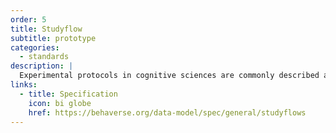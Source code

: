 ```yaml
---
order: 5
title: Studyflow
subtitle: prototype
categories:
  - standards
description: |
  Experimental protocols in cognitive sciences are commonly described as text in research papers. We propose to extend BPMN to formally describe experimental procedures (i.e., the flow of participants across activities within a study). This ensures completeness and consistency, and supports the development of new automation (e.g., softwares for visualizing studies or analyzing data).
links:
  - title: Specification
    icon: bi globe
    href: https://behaverse.org/data-model/spec/general/studyflows
---
```

